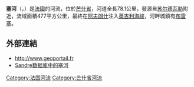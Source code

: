 {{noteTA
|G1=法国地名
|G2=单位
}}
{{Infobox river
| name                = 塞河
| native_name         = Sée
| image               = File:AvranchesVue.JPG
| image_size          = 
| image_caption       = 从[[阿夫朗什|阿夫朗什]]望向塞河与远处的[[聖米歇爾山|聖米歇爾山]]
| map                 = Sée (rivière).png
| map_caption         = 塞河流域图
| source1_location    = [[苏尔德瓦勒|苏尔德瓦勒]]
| source1_coordinates = {{coord|48|42|52|N|0|50|53|W}}
| source1_elevation   = 280米
| mouth_location      = [[阿夫朗什|阿夫朗什]]
| mouth_coordinates   = {{coord|48|40|57|N|1|23|4|W}}
| mouth_elevation     = 0米
| progression         = 
| subdivision_type1   = [[世界政區索引|国家]]
| subdivision_name1   = {{FR}}
| length              = {{convert|78.1|km|mi|abbr=on}}
| discharge1_avg      = {{convert|6.280|m3/s|cuft/s|abbr=on}}
| basin_size          = {{convert|477|km2|mi2|abbr=on}}
}}
'''塞河'''（{{lang-fr|Sée}}，{{IPA-fr|se}}）是[[法國|法國]]的河流，位於[[芒什省|芒什省]]，河道全長78.1公里，發源自[[苏尔德瓦勒|苏尔德瓦勒]]附近，流域面積477平方公里，最終在[[阿夫朗什|阿夫朗什]]注入[[英吉利海峡|英吉利海峡]]，河畔城鎮有[[布雷塞|布雷塞]]。

==外部連結==
*http://www.geoportail.fr {{Wayback|url=http://www.geoportail.fr/ |date=20101215171356 }}
*[http://sandre.eaufrance.fr/app/chainage/courdo/htm/I8--0200.php?cg=I8--0200 Sandre数据库中的塞河] {{Wayback|url=http://sandre.eaufrance.fr/app/chainage/courdo/htm/I8--0200.php?cg=I8--0200 |date=20220114105856 }}

{{Authority control}}
{{DEFAULTSORT:Sée}}
[[Category:法国河流|Category:法国河流]]
[[Category:芒什省河流|Category:芒什省河流]]